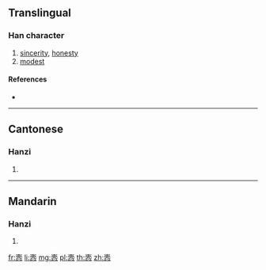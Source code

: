 {{also|愨|慤}}
==Translingual==

===Han character===
{{Han char|rn=61|rad=心|as=07|sn=10|four=|canj=GBHP|ids=⿳士冗心}}

# [[sincerity]], [[honesty]]
# [[modest]]

====References====
* {{Han ref|kx=0388.341|hdz=42299.120|uh=60AB|ud=24747}}

----

==Cantonese==

===Hanzi===
{{yue-hanzi|jyut=[[kok3]]|y=kok3|tra=愨}}

# {{defn|lang=yue|sort=心07}}

----

==Mandarin==

===Hanzi===
{{cmn-hanzi|tra=[[愨]]|pin=[[què]] ([[que4]])|wg=ch'üeh<sup>4</sup>}}

# {{defn|lang=cmn|sort=心07}}

[[fr:悫]]
[[li:悫]]
[[mg:悫]]
[[pl:悫]]
[[th:悫]]
[[zh:悫]]